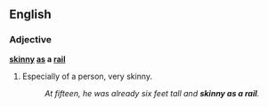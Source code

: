==English==

===Adjective===
'''[[skinny]] [[as]] a [[rail]]'''

# {{context|simile|colloquial|lang=en}} Especially of a person, very skinny.
#: ''At fifteen, he was already six feet tall and '''skinny as a rail'''.''